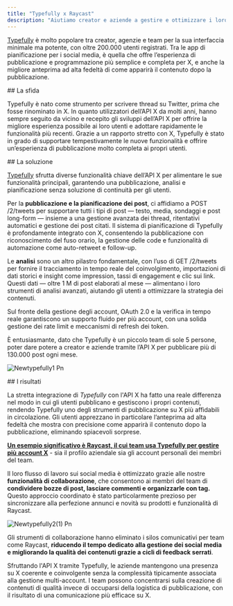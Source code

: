 ```yaml
---
title: "Typefully x Raycast"
description: "Aiutiamo creator e aziende a gestire e ottimizzare i loro contenuti su X."
---
```


[Typefully](https://typefully.com/) è molto popolare tra creator, agenzie e team per la sua interfaccia minimale ma potente, con oltre 200.000 utenti registrati. Tra le app di pianificazione per i social media, è quella che offre l’esperienza di pubblicazione e programmazione più semplice e completa per X, e anche la migliore anteprima ad alta fedeltà di come apparirà il contenuto dopo la pubblicazione.

<div id="the-challenge">
  ## La sfida
</div>

Typefully è nato come strumento per scrivere thread su Twitter, prima che fosse rinominato in X. In quanto utilizzatori dell’API X da molti anni, hanno sempre seguito da vicino e recepito gli sviluppi dell’API X per offrire la migliore esperienza possibile ai loro utenti e adottare rapidamente le funzionalità più recenti. Grazie a un rapporto stretto con X, Typefully è stato in grado di supportare tempestivamente le nuove funzionalità e offrire un’esperienza di pubblicazione molto completa ai propri utenti.

<div id="the-solution">
  ## La soluzione
</div>

[Typefully](https://typefully.com/) sfrutta diverse funzionalità chiave dell’API X per alimentare le sue funzionalità principali, garantendo una pubblicazione, analisi e pianificazione senza soluzione di continuità per gli utenti.

Per la **pubblicazione e la pianificazione dei post**, ci affidiamo a POST /2/tweets per supportare tutti i tipi di post — testo, media, sondaggi e post long-form — insieme a una gestione avanzata dei thread, ritentativi automatici e gestione dei post citati. Il sistema di pianificazione di Typefully è profondamente integrato con X, consentendo la pubblicazione con riconoscimento del fuso orario, la gestione delle code e funzionalità di automazione come auto-retweet e follow-up.

Le **analisi** sono un altro pilastro fondamentale, con l’uso di GET /2/tweets per fornire il tracciamento in tempo reale del coinvolgimento, importazioni di dati storici e insight come impression, tassi di engagement e clic sui link. Questi dati — oltre 1 M di post elaborati al mese — alimentano i loro strumenti di analisi avanzati, aiutando gli utenti a ottimizzare la strategia dei contenuti.

Sul fronte della gestione degli account, OAuth 2.0 e la verifica in tempo reale garantiscono un supporto fluido per più account, con una solida gestione dei rate limit e meccanismi di refresh dei token.

È entusiasmante, dato che Typefully è un piccolo team di sole 5 persone, poter dare potere a creator e aziende tramite l’API X per pubblicare più di 130.000 post ogni mese.

![Newtypefully1 Pn](/images/newtypefully1.png)

<div id="the-results">
  ## I risultati
</div>

La stretta integrazione di _Typefully_ con l'API X ha fatto una reale differenza nel modo in cui gli utenti pubblicano e gestiscono i propri contenuti, rendendo Typefully uno degli strumenti di pubblicazione su X più affidabili in circolazione. Gli utenti apprezzano in particolare l’anteprima ad alta fedeltà che mostra con precisione come apparirà il contenuto dopo la pubblicazione, eliminando spiacevoli sorprese.

[**<u>Un esempio significativo è Raycast, il cui team usa Typefully per gestire più account X</u>**](https://www.raycast.com/) - sia il profilo aziendale sia gli account personali dei membri del team.

Il loro flusso di lavoro sui social media è ottimizzato grazie alle nostre **funzionalità di collaborazione**, che consentono ai membri del team di **condividere bozze di post, lasciare commenti e organizzarle con tag.** Questo approccio coordinato è stato particolarmente prezioso per sincronizzare alla perfezione annunci e novità su prodotti e funzionalità di Raycast.

![Newtypefully2(1) Pn](/images/newtypefully2\(1\).png)

Gli strumenti di collaborazione hanno eliminato i silos comunicativi per team come Raycast, **riducendo il tempo dedicato alla gestione dei social media e migliorando la qualità dei contenuti grazie a cicli di feedback serrati**.

Sfruttando l'API X tramite Typefully, le aziende mantengono una presenza su X coerente e coinvolgente senza la complessità tipicamente associata alla gestione multi-account. I team possono concentrarsi sulla creazione di contenuti di qualità invece di occuparsi della logistica di pubblicazione, con il risultato di una comunicazione più efficace su X.